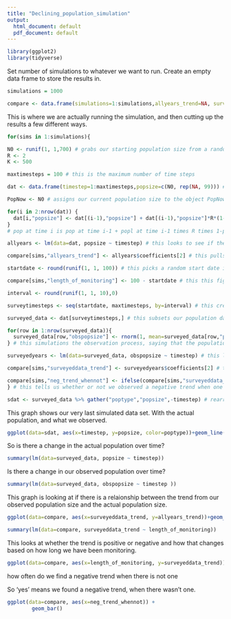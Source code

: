 ---
title: "Declining_population_simulation"
output:
  html_document: default
  pdf_document: default
---

```{r setup, echo=FALSE, message=FALSE}
library(ggplot2)
library(tidyverse)
```


Set number of simulations to whatever we want to run. Create an empty data frame to store the results in.

```{r}
simulations = 1000

compare <- data.frame(simulations=1:simulations,allyears_trend=NA, surveyeddata_trend=NA, length_of_monitoring=NA, neg_trend_whennot=NA)
```

This is where we are actually running the simulation, and then cutting up the results a few different ways. 
```{r}
for(sims in 1:simulations){

N0 <- runif(1, 1,700) # grabs our starting population size from a random uniform distribution
R <- 2
K <- 500

maxtimesteps = 100 # this is the maximum number of time steps

dat <- data.frame(timestep=1:maxtimesteps,popsize=c(N0, rep(NA, 99))) # this sets our initial population size at time step one and creates an otherwise empty data frame to contain the results

PopNow <- N0 # assigns our current population size to the object PopNow

for(i in 2:nrow(dat)) { 
  dat[i,"popsize"] <- dat[(i-1),"popsize"] + dat[(i-1),"popsize"]*R*(1-dat[(i-1),"popsize"]/K)*rnorm(1, mean=1, sd=0.1)    
} 
# pop at time i is pop at time i-1 + popl at time i-1 times R times 1-pop at i-1 divided by K times error term. 

allyears <- lm(data=dat, popsize ~ timestep) # this looks to see if there is a trend in this simulated population. 

compare[sims,"allyears_trend"] <- allyears$coefficients[2] # this pulls out the beta value for that trend

startdate <- round(runif(1, 1, 100)) # this picks a random start date in those 100 time steps

compare[sims,"length_of_monitoring"] <- 100 - startdate # this this figures out how long the monitoring will run for based on the start date

interval <- round(runif(1, 1, 10),0)

surveytimesteps <- seq(startdate, maxtimesteps, by=interval) # this creates time steps every two years from the start date to the end of our timesteps. 

surveyed_data <- dat[surveytimesteps,] # this subsets our population data to include on the timesteps we surveyed

for(row in 1:nrow(surveyed_data)){ 
  surveyed_data[row,"obspopsize"] <- rnorm(1, mean=surveyed_data[row,"popsize"], sd=0.6*surveyed_data[row,"popsize"])
} # this simulations the observation process, saying that the population size we observe is being pulled from a normal distribution around the actual population size with a 0.6*pop size standard deviation. 

surveyedyears <- lm(data=surveyed_data, obspopsize ~ timestep) # this looks for a trend between our observed population size and time. 

compare[sims,"surveyeddata_trend"] <- surveyedyears$coefficients[2] # this pulls out that beta coefficient

compare[sims,"neg_trend_whennot"] <- ifelse(compare[sims,"surveyeddata_trend"]<0&compare[sims,"allyears_trend"]>0,"yes","no")
} # this tells us whether or not we observed a negative trend when one did not actually occur. 

sdat <- surveyed_data %>% gather("poptype","popsize",-timestep) # rearranging data for graphing
```

This graph shows our very last simulated data set. With the actual population, and what we observed. 
```{r}
ggplot(data=sdat, aes(x=timestep, y=popsize, color=poptype))+geom_line()+geom_smooth(method="lm")
```

So is there a change in the actual population over time?

```{r}
summary(lm(data=surveyed_data, popsize ~ timestep))
```

Is there a change in our observed population over time?

```{r}
summary(lm(data=surveyed_data, obspopsize ~ timestep ))
```

This graph is looking at if there is a relaionship between the trend from our observed population size and the actual population size. 
```{r}
ggplot(data=compare, aes(x=surveyeddata_trend, y=allyears_trend))+geom_point()+geom_smooth(method="lm")

summary(lm(data=compare, surveyeddata_trend ~ length_of_monitoring))
```

This looks at whether the trend is positive or negative and how that changes based on how long we have been monitoring. 

```{r}
ggplot(data=compare, aes(x=length_of_monitoring, y=surveyeddata_trend))+geom_point()+geom_smooth(method="lm")
```


how often do we find a negative trend when there is not one 

So 'yes' means we found a negative trend, when there wasn't one. 
```{r}
ggplot(data=compare, aes(x=neg_trend_whennot)) + 
        geom_bar()
```

